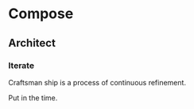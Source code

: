 
<Container>

# Compose

<Spacer />

## Architect

<Spacer />

### Iterate

Craftsman ship is a process of continuous refinement.

Put in the time.

<Spacer />

</Container>
